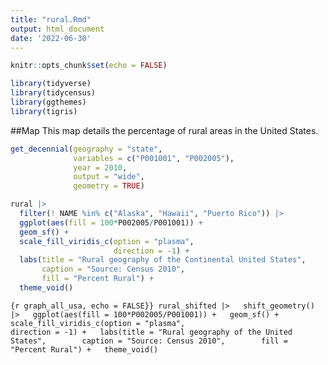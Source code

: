 ```yaml
---
title: "rural.Rmd"
output: html_document
date: '2022-06-30'
---
```


```r
knitr::opts_chunk$set(echo = FALSE)

library(tidyverse)
library(tidycensus)
library(ggthemes)
library(tigris)
```

##Map
This map details the percentage of rural areas in the United States.

```r
get_decennial(geography = "state",
              variables = c("P001001", "P002005"),
              year = 2010,
              output = "wide",
              geometry = TRUE)
```

```r
rural |>
  filter(! NAME %in% c("Alaska", "Hawaii", "Puerto Rico")) |>
  ggplot(aes(fill = 100*P002005/P001001)) +
  geom_sf() +
  scale_fill_viridis_c(option = "plasma",
                       direction = -1) +
  labs(title = "Rural geography of the Continental United States",
       caption = "Source: Census 2010",
       fill = "Percent Rural") +
  theme_void()
```

```{r graph_all_usa, echo = FALSE}}
rural_shifted |>
  shift_geometry() |>
  ggplot(aes(fill = 100*P002005/P001001)) +
  geom_sf() +
  scale_fill_viridis_c(option = "plasma",
                       direction = -1) +
  labs(title = "Rural geography of the United States",
       caption = "Source: Census 2010",
       fill = "Percent Rural") +
  theme_void()
```

